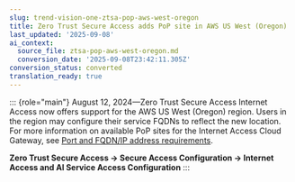 ```yaml
---
slug: trend-vision-one-ztsa-pop-aws-west-oregon
title: Zero Trust Secure Access adds PoP site in AWS US West (Oregon)
last_updated: '2025-09-08'
ai_context:
  source_file: ztsa-pop-aws-west-oregon.md
  conversion_date: '2025-09-08T23:42:11.305Z'
conversion_status: converted
translation_ready: true
---
```


::: {role="main"}
August 12, 2024—Zero Trust Secure Access Internet Access now offers support for the AWS US West (Oregon) region. Users in the region may configure their service FQDNs to reflect the new location. For more information on available PoP sites for the Internet Access Cloud Gateway, see [Port and FQDN/IP address requirements](https://docs.trendmicro.com/en-us/documentation/article/trend-vision-one-port-fqdn-ip-address-requirements).

**Zero Trust Secure Access → Secure Access Configuration → Internet Access and AI Service Access Configuration**
:::
